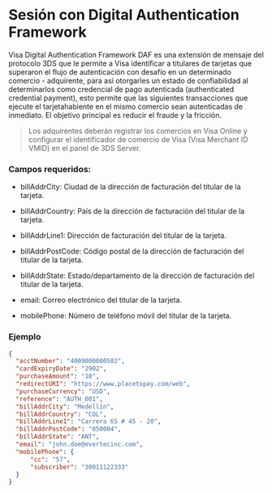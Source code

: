 

# Sesión con Digital Authentication Framework

Visa Digital Authentication Framework DAF es una extensión de mensaje del protocolo 3DS que le permite a Visa identificar a titulares de tarjetas que superaron el flujo de autenticación con desafío en un determinado comercio - adquirente, para así otorgarles un estado de confiabilidad al determinarlos como credencial de pago autenticada (authenticated credential payment), esto permite que las siguientes transacciones que ejecute el tarjetahabiente en el mismo comercio sean autenticadas de inmediato. El objetivo principal es reducir el fraude y la fricción.

> Los adquirentes deberán registrar los comercios en Visa Online y configurar el identificador de comercio de Visa (Visa Merchant ID VMID) en el panel de 3DS Server.

### Campos requeridos:

- billAddrCity: Ciudad de la dirección de facturación del titular de la tarjeta.

- billAddrCountry: País de la dirección de facturación del titular de la tarjeta.

- billAddrLine1: Dirección de facturación del titular de la tarjeta.

- billAddrPostCode:  Código postal de la dirección de facturación del titular de la tarjeta.

- billAddrState: Estado/departamento de la dirección de facturación del titular de la tarjeta.

- email: Correo electrónico del titular de la tarjeta.

- mobilePhone: Número de teléfono móvil del titular de la tarjeta.

### Ejemplo

```json
{
  "acctNumber": "4009000000502",
  "cardExpiryDate": "2902",
  "purchaseAmount": "10",
  "redirectURI": "https://www.placetopay.com/web",
  "purchaseCurrency": "USD",
  "reference": "AUTH_001",
  "billAddrCity": "Medellín",
  "billAddrCountry": "COL",
  "billAddrLine1": "Carrera 65 # 45 - 20",
  "billAddrPostCode": "050004",
  "billAddrState": "ANT",
  "email": "john.doe@evertecinc.com",
  "mobilePhone": {
      "cc": "57",
      "subscriber": "30011122333"
  }
}
```
